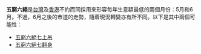 '''五窮六絕'''是[[台灣|台灣]]及[[香港|香港]]不約而同採用來形容每年生意額最低的兩個月份：5月和6月。不過，6月之後的市道的走勢，隨着現況轉變亦有所不同。以下是其中兩個可能性：
* [[五窮六絕七上吊|五窮六絕七上吊]]
* [[五窮六絕七翻身|五窮六絕七翻身]]

{{disambig|W|Cat=四字消歧义}}
